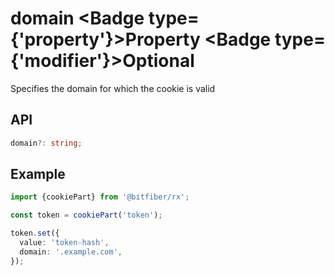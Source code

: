 
# domain <Badge type={'property'}>Property</Badge> <Badge type={'modifier'}>Optional</Badge>

Specifies the domain for which the cookie is valid

## API

```ts copy
domain?: string;
```

## Example

```ts copy
import {cookiePart} from '@bitfiber/rx';

const token = cookiePart('token');

token.set({
  value: 'token-hash',
  domain: '.example.com',
});
```
